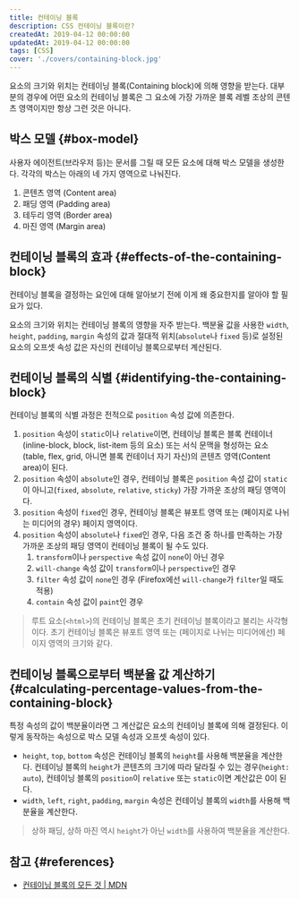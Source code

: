 ```yaml
---
title: 컨테이닝 블록
description: CSS 컨테이닝 블록이란?
createdAt: 2019-04-12 00:00:00
updatedAt: 2019-04-12 00:00:00
tags: [CSS]
cover: './covers/containing-block.jpg'
---
```


요소의 크기와 위치는 컨테이닝 블록(Containing block)에 의해 영향을 받는다. 대부분의 경우에 어떤 요소의 컨테이닝 블록은 그 요소에 가장 가까운 블록 레벨 조상의 콘텐츠 영역이지만 항상 그런 것은 아니다.

## 박스 모델 {#box-model}

사용자 에이전트(브라우저 등)는 문서를 그릴 때 모든 요소에 대해 박스 모델을 생성한다. 각각의 박스는 아래의 네 가지 영역으로 나눠진다.

1. 콘텐츠 영역 (Content area)
2. 패딩 영역 (Padding area)
3. 테두리 영역 (Border area)
4. 마진 영역 (Margin area)

## 컨테이닝 블록의 효과 {#effects-of-the-containing-block}

컨테이닝 블록을 결정하는 요인에 대해 알아보기 전에 이게 왜 중요한지를 알아야 할 필요가 있다.

요소의 크기와 위치는 컨테이닝 블록의 영향을 자주 받는다. 백분율 값을 사용한 `width`, `height`, `padding`, `margin` 속성의 값과 절대적 위치(`absolute`나 `fixed` 등)로 설정된 요소의 오프셋 속성 값은 자신의 컨테이닝 블록으로부터 계산된다.

## 컨테이닝 블록의 식별 {#identifying-the-containing-block}

컨테이닝 블록의 식별 과정은 전적으로 `position` 속성 값에 의존한다.

1. `position` 속성이 `static`이나 `relative`이면, 컨테이닝 블록은 블록 컨테이너(inline-block, block, list-item 등의 요소) 또는 서식 문맥을 형성하는 요소(table, flex, grid, 아니면 블록 컨테이너 자기 자신)의 콘텐츠 영역(Content area)이 된다.
2. `position` 속성이 `absolute`인 경우, 컨테이닝 블록은 `position` 속성 값이 `static`이 아니고(`fixed`, `absolute`, `relative`, `sticky`) 가장 가까운 조상의 패딩 영역이다.
3. `position` 속성이 `fixed`인 경우, 컨테이닝 블록은 뷰포트 영역 또는 (페이지로 나뉘는 미디어의 경우) 페이지 영역이다.
4. `position` 속성이 `absolute`나 `fixed`인 경우, 다음 조건 중 하나를 만족하는 가장 가까운 조상의 패딩 영역이 컨테이닝 블록이 될 수도 있다.
   1. `transform`이나 `perspective` 속성 값이 `none`이 아닌 경우
   2. `will-change` 속성 값이 `transform`이나 `perspective`인 경우
   3. `filter` 속성 값이 `none`인 경우 (Firefox에선 `will-change`가 `filter`일 때도 적용)
   4. `contain` 속성 값이 `paint`인 경우

> 루트 요소(`<html>`)의 컨테이닝 블록은 초기 컨테이닝 블록이라고 불리는 사각형이다. 초기 컨테이닝 블록은 뷰포트 영역 또는 (페이지로 나뉘는 미디어에선) 페이지 영역의 크기와 같다.

## 컨테이닝 블록으로부터 백분율 값 계산하기 {#calculating-percentage-values-from-the-containing-block}

특정 속성의 값이 백분율이라면 그 계산값은 요소의 컨테이닝 블록에 의해 결정된다. 이렇게 동작하는 속성으로 박스 모델 속성과 오프셋 속성이 있다.

- `height`, `top`, `bottom` 속성은 컨테이닝 블록의 `height`를 사용해 백분율을 계산한다. 컨테이닝 블록의 `height`가 콘텐츠의 크기에 따라 달라질 수 있는 경우(`height: auto`), 컨테이닝 블록의 `position`이 `relative` 또는 `static`이면 계산값은 0이 된다.
- `width`, `left`, `right`, `padding`, `margin` 속성은 컨테이닝 블록의 `width`를 사용해 백분율을 계산한다.

> 상하 패딩, 상하 마진 역시 `height`가 아닌 `width`를 사용하여 백분율을 계산한다.

## 참고 {#references}

* [컨테이닝 블록의 모든 것 | MDN](https://developer.mozilla.org/ko/docs/Web/CSS/All_About_The_Containing_Block)
